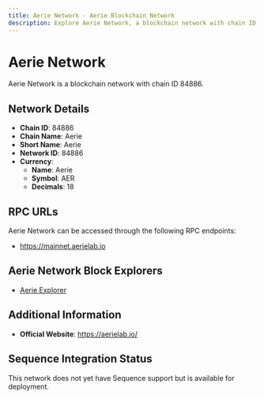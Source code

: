 ```yaml
--- 
title: Aerie Network - Aerie Blockchain Network
description: Explore Aerie Network, a blockchain network with chain ID 84886. Learn about its native currency, Aerie, and how to interact with the network.
---
```


# Aerie Network

Aerie Network is a blockchain network with chain ID 84886.

## Network Details

- **Chain ID**: 84886
- **Chain Name**: Aerie
- **Short Name**: Aerie
- **Network ID**: 84886
- **Currency**: 
  - **Name**: Aerie
  - **Symbol**: AER
  - **Decimals**: 18

## RPC URLs

Aerie Network can be accessed through the following RPC endpoints:

- https://mainnet.aerielab.io

## Aerie Network Block Explorers

- [Aerie Explorer](https://explorer.aerielab.io)

## Additional Information

- **Official Website**: https://aerielab.io/

## Sequence Integration Status

This network does not yet have Sequence support but is available for deployment.
